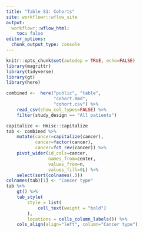 ```yaml
---
title: "Table S1: Cohorts"
site: workflowr::wflow_site
output:
  workflowr::wflow_html:
    toc: false
editor_options:
  chunk_output_type: console
---
```


```r
knitr::opts_chunk$set(autodep = TRUE, echo=FALSE)
library(magrittr)
library(tidyverse)
library(gt)
library(here)
```

```r
combined <-  here("public", "table",
                  "cohort.Rmd",
                  "cohort.csv") %>%
    read_csv(show_col_types=FALSE) %>%
    filter(study_design == "All patients")
```

```r
capitalize <- Hmisc::capitalize
tab <- combined %>%
    mutate(cancer=capitalize(cancer),
           cancer=factor(cancer),
           cancer=fct_rev(cancer)) %>%
    pivot_wider(id_cols=cancer,
                names_from=center,
                values_from=n,
                values_fill=0L) %>%
    select(sort(colnames(.)))
colnames(tab)[1] <- "Cancer type"
tab %>%
    gt() %>%
    tab_style(
        style = list(
            cell_text(weight = "bold")
        ),
        locations = cells_column_labels()) %>%
    cols_align(align="left", column="Cancer type")
```
